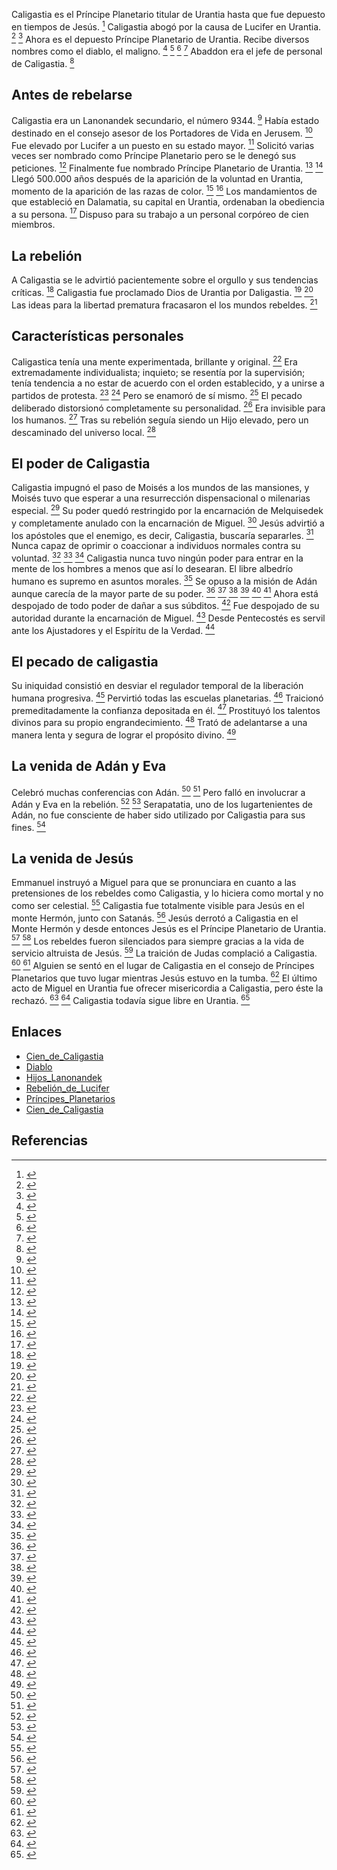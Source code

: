 Caligastia es el Príncipe Planetario titular de Urantia hasta que fue depuesto en tiempos de Jesús. <ref>{{lib|LU|75|2|2}}</ref> Caligastia abogó por la causa de Lucifer en Urantia. <ref>{{lib|LU|49|5|23}}</ref> <ref>{{lib|LU|53|7|2}}</ref> Ahora es el depuesto Príncipe Planetario de Urantia. Recibe diversos nombres como el diablo, el maligno. <ref>{{lib|LU|53|1|4}}</ref> <ref>{{lib|LU|75|2|3}}</ref> <ref>{{lib|LU|179|2|3}}</ref> <ref>{{lib|LU|189|3|3}}</ref> Abaddon era el jefe de personal de Caligastia. <ref>{{lib|LU|53|1|5}}</ref> 

== {{anchor|antes_de_rebelarse}} Antes de rebelarse ==

Caligastia era un Lanonandek secundario, el número 9344. <ref>{{lib|LU|66|1|1}}</ref> Había estado destinado en el consejo asesor de los Portadores de Vida en Jerusem. <ref>{{lib|LU|66|1|2}}</ref> Fue elevado por Lucifer a un puesto en su estado mayor. <ref>{{lib|LU|66|1|2}}</ref> Solicitó varias veces ser nombrado como Príncipe Planetario pero se le denegó sus peticiones. <ref>{{lib|LU|66|1|3}}</ref> Finalmente fue nombrado Príncipe Planetario de Urantia. <ref>{{lib|LU|50|3|1}}</ref> <ref>{{lib|LU|53|8|5}}</ref> Llegó 500.000 años después de la aparición de la voluntad en Urantia, momento de la aparición de las razas de color. <ref>{{lib|LU|61|7|4}}</ref> <ref>{{lib|LU|66|0}}</ref> Los mandamientos de que estableció en Dalamatia, su capital en Urantia, ordenaban la obediencia a su persona. <ref>{{lib|LU|66|7|10}}</ref> Dispuso para su trabajo a un personal corpóreo de cien miembros. 

== {{anchor|la_rebelión}} La rebelión ==

A Caligastia se le advirtió pacientemente sobre el orgullo y sus tendencias críticas. <ref>{{lib|LU|66|8|2}}</ref> Caligastia fue proclamado Dios de Urantia por Daligastia. <ref>{{lib|LU|53|8|5}}</ref> <ref>{{lib|LU|67|2|4}}</ref> Las ideas para la libertad prematura fracasaron el los mundos rebeldes. <ref>{{lib|LU|67|5|3}}</ref> 

== {{anchor|características_personales}} Características personales ==

Caligastica tenía una mente experimentada, brillante y original. <ref>{{lib|LU|66|1|5}}</ref> Era extremadamente individualista; inquieto; se resentía por la supervisión; tenía tendencia a no estar de acuerdo con el orden establecido, y a unirse a partidos de protesta. <ref>{{lib|LU|66|1|4}}</ref> <ref>{{lib|LU|66|8|1}}</ref> Pero se enamoró de sí mismo. <ref>{{lib|LU|66|1|5}}</ref> El pecado deliberado distorsionó completamente su personalidad. <ref>{{lib|LU|67|1|3}}</ref> Era invisible para los humanos. <ref>{{lib|LU|74|5|5}}</ref> Tras su rebelión seguía siendo un Hijo elevado, pero un descaminado del universo local. <ref>{{lib|LU|75|2|2}}</ref> 

== {{anchor|el_poder_de_Caligastia}} El poder de Caligastia ==

Caligastia impugnó el paso de Moisés a los mundos de las mansiones, y Moisés tuvo que esperar a una resurrección dispensacional o milenarias especial. <ref>{{lib|LU|52|5|5}}</ref> Su poder quedó restringido por la encarnación de Melquisedek y completamente anulado con la encarnación de Miguel. <ref>{{lib|LU|66|8|5}}</ref> Jesús advirtió a los apóstoles que el enemigo, es decir, Caligastia, buscaría separarles. <ref>{{lib|LU|138|7|3}}</ref> Nunca capaz de oprimir o coaccionar a individuos normales contra su voluntad. <ref>{{lib|LU|53|8|6}}</ref> <ref>{{lib|LU|66|8|6}}</ref> <ref>{{lib|LU|75|2|1}}</ref> Caligastia nunca  tuvo ningún poder para entrar en la mente de los hombres a menos que así lo desearan. El libre albedrío humano es supremo en asuntos morales. <ref>{{lib|LU|53|8|6}}</ref> Se opuso a la misión de Adán aunque carecía de la mayor parte de su poder. <ref>{{lib|LU|51|3|4}}</ref> <ref>{{lib|LU|66|8|4}}</ref> <ref>{{lib|LU|73|2|5}}</ref> <ref>{{lib|LU|74|3|1}}</ref> <ref>{{lib|LU|74|5|5}}</ref> <ref>{{lib|LU|75|2}}</ref> Ahora está despojado de todo poder de dañar a sus súbditos. <ref>{{lib|LU|66|8|7}}</ref> Fue despojado de su autoridad durante la encarnación de Miguel. <ref>{{lib|LU|66|8|5}}</ref> Desde Pentecostés es servil ante los Ajustadores y el Espíritu de la Verdad. <ref>{{lib|LU|53|8|7,9}}</ref> 

== {{anchor|el_pecado_de_caligastia}} El pecado de caligastia ==

Su iniquidad consistió en desviar el regulador temporal de la liberación humana progresiva. <ref>{{lib|LU|118|8|7}}</ref> Pervirtió todas las escuelas planetarias. <ref>{{lib|LU|50|4|11-13}}</ref> Traicionó premeditadamente la confianza depositada en él. <ref>{{lib|LU|67|1}}</ref> Prostituyó los talentos divinos para su propio engrandecimiento. <ref>{{lib|LU|136|6|9}}</ref> Trató de adelantarse a una manera lenta y segura de lograr el propósito divino. <ref>{{lib|LU|136|8|5}}</ref> 

== {{anchor|la_venida_de_Adán_y_Eva}} La venida de Adán y Eva ==

Celebró muchas conferencias con Adán. <ref>{{lib|LU|75|2|1}}</ref> <ref>{{lib|LU|76|4|5}}</ref> Pero falló en involucrar a Adán y Eva en la rebelión. <ref>{{lib|LU|51|3|4}}</ref> <ref>{{lib|LU|75|7|7}}</ref> Serapatatia, uno de los lugartenientes de Adán, no fue consciente de haber sido utilizado por Caligastia para sus fines. <ref>{{lib|LU|75|3|3,6}}</ref> 

== {{anchor|la_venida_de_Jesús}} La venida de Jesús ==

Emmanuel instruyó a Miguel para que se pronunciara en cuanto a las pretensiones de los rebeldes como Caligastia, y lo hiciera como mortal y no como ser celestial. <ref>{{lib|LU|120|2|2}}</ref> Caligastia fue totalmente visible para Jesús en el monte Hermón, junto con Satanás. <ref>{{lib|LU|134|8|6}}</ref> Jesús derrotó a Caligastia en el Monte Hermón y desde entonces Jesús es el Príncipe Planetario de Urantia. <ref>{{lib|LU|136|3|1}}</ref> <ref>{{lib|LU|174|5|12}}</ref> Los rebeldes fueron silenciados para siempre gracias a la vida de servicio altruista de Jesús. <ref>{{lib|LU|120|4|1}}</ref> La traición de Judas complació a Caligastia. <ref>{{lib|LU|179|2|3}}</ref> <ref>{{lib|LU|183|0|4}}</ref> Alguien se sentó en el lugar de Caligastia en el consejo de Príncipes Planetarios que tuvo lugar mientras Jesús estuvo en la tumba. <ref>{{lib|LU|188|3|14}}</ref> El último acto de Miguel en Urantia fue ofrecer misericordia a Caligastia, pero éste la rechazó. <ref>{{lib|LU|53|8|6}}</ref> <ref>{{lib|LU|53|9|1}}</ref> Caligastia todavía sigue libre en Urantia. <ref>{{lib|LU|53|8|6-7}}</ref> 

== Enlaces ==

* [[Cien_de_Caligastia]]
* [[Diablo]]
* [[Hijos_Lanonandek]]
* [[Rebelión_de_Lucifer]]
* [[Príncipes_Planetarios]]
* [[Cien_de_Caligastia]]


== Referencias ==
<references />
